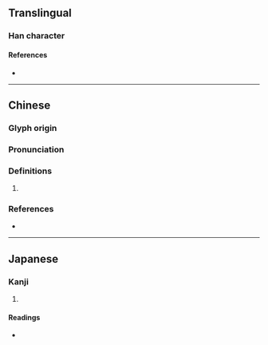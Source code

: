 {{character info}}
==Translingual==

===Han character===
{{Han char|rn=37|rad=大|as=09|sn=12|four=|canj=MKAB|ids=⿱天明}}

====References====
* {{Han ref|kx=0253.110|dkj=05966|dj=0515.020|hdz=21516.010|uh=5963|ud=22883}}

----

==Chinese==
{{zh-forms}}

===Glyph origin===
{{Han etym}}

===Pronunciation===
{{zh-pron
|m=wěng
|c=wang2
|mc=y
|oc=
|cat=
}}

===Definitions===
{{zh-hanzi}}

# {{rfdef|zh}}

===References===
* {{R:yue:Jyutping Database}}

----

==Japanese==

===Kanji===
{{ja-kanji|grade=|rs=大09}}

# {{rfdef|ja|sort=大09}}

====Readings====
* {{ja-readings|on=わん,こう|kun=あきらか}}